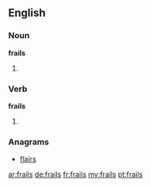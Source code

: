==English==

===Noun===
'''frails'''

# {{plural of|[[frail]]}}

===Verb===
'''frails'''

# {{third-person singular of|[[frail]]}}

===Anagrams===
* [[flairs#English|flairs]]

[[ar:frails]]
[[de:frails]]
[[fr:frails]]
[[my:frails]]
[[pt:frails]]